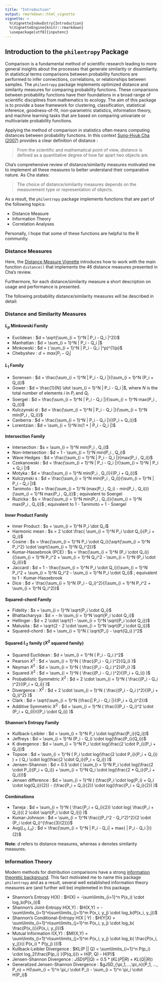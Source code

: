 ```yaml
---
title: "Introduction"
output: rmarkdown::html_vignette
vignette: >
  %\VignetteIndexEntry{Introduction}
  %\VignetteEngine{knitr::rmarkdown}
  \usepackage[utf8]{inputenc}
---
```


## Introduction to the `philentropy` Package

Comparison is a fundamental method of scientific research leading to more general insights about the processes that generate similarity or dissimilarity. In statistical terms comparisons between probability functions are performed to infer connections, correlations, or relationships between samples. The `philentropy` package implements optimized distance and similarity measures for comparing probability functions. These comparisons between probability functions have their foundations in a broad range of scientific disciplines from mathematics to ecology. The aim of this package is to provide a base framework for clustering, classification, statistical inference, goodness-of-fit, non-parametric statistics, information theory, and machine learning tasks that are based on comparing univariate or multivariate probability functions.

Applying the method of comparison in statistics often means computing distances between probability functions. In this context [Sung-Hyuk Cha (2007)](http://users.uom.gr/~kouiruki/sung.pdf) provides a clear definition of distance : 

> From the scientific and mathematical point of view, _distance_ is defined as a quantitative degree of how far apart two objects are.

Cha's comprehensive review of distance/similarity measures motivated me to implement all these measures to better understand their comparative nature. As Cha states:

> The choice of distance/similarity measures depends on the measurement type or representation of objects.

As a result, the `philentropy` package implements functions that are part of the following topics:

* Distance Measure
* Information Theory
* Correlation Analyses

Personally, I hope that some of these functions are helpful to the R community.

### Distance Measures

Here, the [Distance Measure Vignette](https://github.com/HajkD/philentropy/blob/master/vignettes/Distances.Rmd) introduces how to work with the main function `distance()` that implements the 46 distance measures presented in Cha's review.

Furthermore, for each distance/similarity measure a short description on usage and performance is presented.

The following probability distance/similarity measures will be described in detail:

### Distance and Similarity Measures 

#### $L_p$ Minkowski Family
* Euclidean : $d = \sqrt{\sum_{i = 1}^N | P_i - Q_i |^2)}$
* Manhattan : $d = \sum_{i = 1}^N | P_i - Q_i |$
* Minkowski : $d = ( \sum_{i = 1}^N | P_i - Q_i |^p)^{1/p}$
* Chebyshev : $d = max | P_i - Q_i |$

#### $L_1$ Family
* Sorensen : $d = \frac{\sum_{i = 1}^N | P_i - Q_i |}{\sum_{i = 1}^N (P_i + Q_i)}$
* Gower : $d = \frac{1}{N} \dot \sum_{i = 1}^N | P_i - Q_i |$, where $N$ is the total number of elements $i$ in $P_i$ and $Q_i$
* Soergel : $d = \frac{\sum_{i = 1}^N | P_i - Q_i |}{\sum_{i = 1}^N max(P_i , Q_i)}$
* Kulczynski d : $d = \frac{\sum_{i = 1}^N | P_i - Q_i |}{\sum_{i = 1}^N min(P_i , Q_i)}$
* Canberra : $d = \frac{\sum_{i = 1}^N | P_i - Q_i |}{(P_i + Q_i)}$
* Lorentzian : $d = \sum_{i = 1}^N ln(1 + | P_i - Q_i |)$

#### Intersection Family
* Intersection : $s = \sum_{i = 1}^N min(P_i , Q_i)$
* Non-Intersection : $d = 1 - \sum_{i = 1}^N min(P_i , Q_i)$
* Wave Hedges : $d = \frac{\sum_{i = 1}^N | P_i - Q_i |}{max(P_i , Q_i)}$
* Czekanowski : $d = \frac{\sum_{i = 1}^N | P_i - Q_i |}{\sum_{i = 1}^N | P_i + Q_i |}$
* Motyka : $d = \frac{\sum_{i = 1}^N min(P_i , Q_i)}{(P_i + Q_i)}$
* Kulczynski s : $d = \frac{\sum_{i = 1}^N min(P_i , Q_i)}{\sum_{i = 1}^N | P_i - Q_i |}$
* Tanimoto : $d = \frac{\sum_{i = 1}^N (max(P_i , Q_i) - min(P_i , Q_i))}{\sum_{i = 1}^N max(P_i , Q_i)}$ ; equivalent to Soergel
* Ruzicka : $s = \frac{\sum_{i = 1}^N min(P_i , Q_i)}{\sum_{i = 1}^N max(P_i , Q_i)}$ ; equivalent to 1 - Tanimoto = 1 - Soergel 

#### Inner Product Family
* Inner Product : $s = \sum_{i = 1}^N P_i \dot Q_i$
* Harmonic mean : $s = 2 \cdot \frac{ \sum_{i = 1}^N P_i \cdot Q_i}{P_i + Q_i}$
* Cosine : $s = \frac{\sum_{i = 1}^N P_i \cdot Q_i}{\sqrt{\sum_{i = 1}^N P_i^2} \cdot \sqrt{\sum_{i = 1}^N Q_i^2}}$
* Kumar-Hassebrook (PCE) : $s = \frac{\sum_{i = 1}^N (P_i \cdot Q_i)}{(\sum_{i = 1}^N P_i^2 + \sum_{i = 1}^N Q_i^2 - \sum_{i = 1}^N (P_i \cdot Q_i))}$
* Jaccard : $d = 1 - \frac{\sum_{i = 1}^N P_i \cdot Q_i}{\sum_{i = 1}^N P_i^2 + \sum_{i = 1}^N Q_i^2 - \sum_{i = 1}^N P_i \cdot Q_i}$ ; equivalent to 1 - Kumar-Hassebrook
* Dice : $d = \frac{\sum_{i = 1}^N (P_i - Q_i)^2}{(\sum_{i = 1}^N P_i^2 + \sum_{i = 1}^N Q_i^2)}$

#### Squared-chord Family
* Fidelity : $s = \sum_{i = 1}^N \sqrt{P_i \cdot Q_i}$
* Bhattacharyya : $d = - ln \sum_{i = 1}^N \sqrt{P_i \cdot Q_i}$
* Hellinger : $d = 2 \cdot \sqrt{1 - \sum_{i = 1}^N \sqrt{P_i \cdot Q_i}}$
* Matusita : $d = \sqrt{2 - 2 \cdot \sum_{i = 1}^N \sqrt{P_i \cdot Q_i}}$
* Squared-chord : $d = \sum_{i = 1}^N ( \sqrt{P_i} - \sqrt{Q_i} )^2$

#### Squared $L_2$ family ($X^2$ squared family)
* Squared Euclidean : $d = \sum_{i = 1}^N ( P_i - Q_i )^2$
* Pearson $X^2$ : $d = \sum_{i = 1}^N ( \frac{(P_i - Q_i )^2}{Q_i} )$
* Neyman $X^2$ : $d = \sum_{i = 1}^N ( \frac{(P_i - Q_i )^2}{P_i} )$
* Squared $X^2$ : $d = \sum_{i = 1}^N ( \frac{(P_i - Q_i )^2}{(P_i + Q_i)} )$
* Probabilistic Symmetric $X^2$ : $d = 2 \cdot \sum_{i = 1}^N ( \frac{(P_i - Q_i )^2}{(P_i + Q_i)} )$
* Divergence : $X^2$ : $d = 2 \cdot \sum_{i = 1}^N ( \frac{(P_i - Q_i )^2}{(P_i + Q_i)^2} )$
* Clark : $d = \sqrt{\sum_{i = 1}^N (\frac{| P_i - Q_i |}{(P_i + Q_i)^2}}$
* Additive Symmetric $X^2$ : $d = \sum_{i = 1}^N ( \frac{((P_i - Q_i)^2 \cdot (P_i + Q_i))}{(P_i \cdot Q_i)} )$

#### Shannon's Entropy Family
* Kullback-Leibler : $d = \sum_{i = 1}^N P_i \cdot log(\frac{P_i}{Q_i})$
* Jeffreys : $d = \sum_{i = 1}^N (P_i - Q_i) \cdot log(\frac{P_i}{Q_i})$
* K divergence : $d = \sum_{i = 1}^N P_i \cdot log(\frac{2 \cdot P_i}{P_i + Q_i})$
* Topsoe : $d = \sum_{i = 1}^N ( P_i \cdot log(\frac{2 \cdot P_i}{P_i + Q_i}) ) + ( Q_i \cdot log(\frac{2 \cdot Q_i}{P_i + Q_i}) )$
* Jensen-Shannon :  $d = 0.5 \cdot ( \sum_{i = 1}^N P_i \cdot log(\frac{2 \cdot P_i}{P_i + Q_i}) + \sum_{i = 1}^N Q_i \cdot log(\frac{2 * Q_i}{P_i + Q_i}))$ 
* Jensen difference : $d = \sum_{i = 1}^N ( (\frac{P_i \cdot log(P_i) + Q_i \cdot log(Q_i)}{2}) - (\frac{P_i + Q_i}{2}) \cdot log(\frac{P_i + Q_i}{2}) )$

#### Combinations
* Taneja : $d = \sum_{i = 1}^N ( \frac{P_i + Q_i}{2}) \cdot log( \frac{P_i + Q_i}{( 2 \cdot \sqrt{P_i \cdot Q_i})} )$
* Kumar-Johnson : $d = \sum_{i = 1}^N \frac{(P_i^2 - Q_i^2)^2}{2 \cdot (P_i \cdot Q_i)^{\frac{3}{2}}}$
* Avg($L_1$, $L_n$) : $d = \frac{\sum_{i = 1}^N | P_i - Q_i| + max{ | P_i - Q_i |}}{2}$

__Note__: $d$ refers to distance measures, whereas $s$ denotes similarity measures.

### Information Theory

Modern methods for distribution comparisons have a strong [information theoretic background](http://compbio.biosci.uq.edu.au/mediawiki/upload/b/b3/Jaynes_PhysRev1957-1.pdf). This fact motivated me to name this package `philentropy` and as a result, several well established information theory measures are (and further will be) implemeted in this package. 

- Shannon's Entropy H(X) : $H(X) = -\sum\limits_{i=1}^n P(x_i) \cdot log_b(P(x_i))$
- Shannon's Joint-Entropy H(X,Y) : $H(X,Y) = -\sum\limits_{i=1}^n\sum\limits_{j=1}^m P(x_i, y_j) \cdot log_b(P(x_i, y_j))$
- Shannon's Conditional-Entropy H(X | Y) : $H(Y|X) = \sum\limits_{i=1}^n\sum\limits_{j=1}^m P(x_i, y_j) \cdot log_b( \frac{P(x_i)}{P(x_i, y_j)})$
- Mutual Information I(X,Y) : $MI(X,Y) = \sum\limits_{i=1}^n\sum\limits_{j=1}^m P(x_i, y_j) \cdot log_b( \frac{P(x_i, y_j)}{( P(x_i) * P(y_j) )})$
- Kullback-Leibler Divergence : $KL(P || Q) = \sum\limits_{i=1}^n P(p_i) \cdot log_2(\frac{P(p_i) }{P(q_i)}) = H(P, Q) - H(P)$
- Jensen-Shannon Divergence : $JSD(P || Q) = 0.5 * (KL(P || R) + KL(Q || R))$
- Generalized Jensen-Shannon Divergence : $gJSD_{\pi_1,...,\pi_n}(P_1, ..., P_n) = H(\sum_{i = 1}^n \pi_i \cdot P_i) - \sum_{i = 1}^n \pi_i \cdot H(P_i)$


